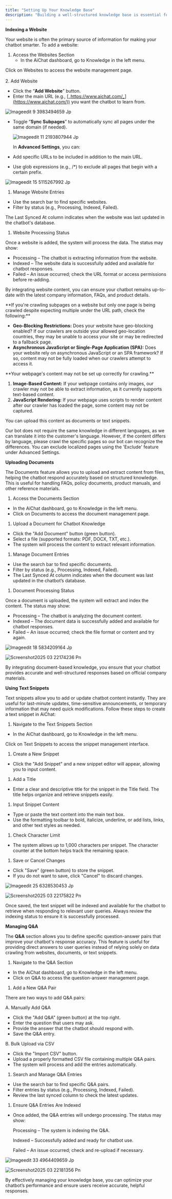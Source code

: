 ```yaml
---
title: "Setting Up Your Knowledge Base"
description: "Building a well-structured knowledge base is essential for your chatbot, as it serves as the central repository of information for your company or organization. Ensure that all content is clear, readable, and comprehensive so the chatbot can accurately understand user inquiries and provide relevant responses. Our platform supports data indexing from websites, PDFs, text snippets, and Q&A to enhance your chatbot’s intelligence."
---
```


**Indexing a Website**

Your website is often the primary source of information for making your chatbot smarter. To add a website:

1. Access the Websites Section
   - In the AiChat dashboard, go to Knowledge in the left menu.

Click on Websites to access the website management page.\
\
2. Add Website

- Click the “**Add Website**” button.
- Enter the main URL (e.g., [_https://www.aichat.com/_](https://www.aichat.com/)) you want the chatbot to learn from.

![Imageedit 9 3983494659 Jp](/images/imageedit_9_3983494659.jpg)

- Toggle “**Sync Subpages**” to automatically sync all pages under the same domain (if needed).

  ![Imageedit 11 2193807944 Jp](/images/imageedit_11_2193807944.jpg)

  In **Advanced Settings**, you can:
- Add specific URLs to be included in addition to the main URL.
- Use glob expressions (e.g., /\*) to exclude all pages that begin with a certain prefix.

![Imageedit 15 5115267992 Jp](/images/imageedit_15_5115267992.jpg)

1. Manage Website Entries

- Use the search bar to find specific websites.
- Filter by status (e.g., Processing, Indexed, Failed).

The Last Synced At column indicates when the website was last updated in the chatbot's database.

1. Website Processing Status

Once a website is added, the system will process the data. The status may show:

- Processing – The chatbot is extracting information from the website.
- Indexed – The website data is successfully added and available for chatbot responses.
- Failed – An issue occurred; check the URL format or access permissions before re-adding.

By integrating website content, you can ensure your chatbot remains up-to-date with the latest company information, FAQs, and product details.

<Accordion title="My sub-pages are not crawled" icon="sparkles">
  **If you're crawling subpages on a website but only one page is being crawled despite expecting multiple under the URL path, check the following:**

  - **Geo-Blocking Restrictions:** Does your website have geo-blocking enabled? If our crawlers are outside your allowed geo-location countries, they may be unable to access your site or may be redirected to a fallback page.
  - **Asynchronous JavaScript or Single-Page Application (SPA):** Does your website rely on asynchronous JavaScript or an SPA framework? If so, content may not be fully loaded when our crawlers attempt to access it.
</Accordion>

<Accordion title="The bot is not responding with knowledge from crawled pages" icon="sparkles">
  **Your webpage's content may not be set up correctly for crawling.**

  1. **Image-Based Content:** If your webpage contains only images, our crawler may not be able to extract information, as it currently supports text-based content.
  2. **JavaScript Rendering:** If your webpage uses scripts to render content after our crawler has loaded the page, some content may not be captured.

  You can upload this content as documents or text snippets.
</Accordion>

<Accordion title="Do I need to crawl pages that are localised to different languages?" icon="sparkles">
  Our bot does not require the same knowledge in different languages, as we can translate it into the customer's language. However, if the content differs by language, please crawl the specific pages so our bot can recognize the differences. You can exclude localized pages using the 'Exclude' feature under Advanced Settings.
</Accordion>

**Uploading Documents**

The Documents feature allows you to upload and extract content from files, helping the chatbot respond accurately based on structured knowledge. This is useful for handling FAQs, policy documents, product manuals, and other reference materials.

1. Access the Documents Section

- In the AiChat dashboard, go to Knowledge in the left menu.
- Click on Documents to access the document management page.

1. Upload a Document for Chatbot Knowledge

- Click the "Add Document" button (green button).
- Select a file (supported formats: PDF, DOCX, TXT, etc.).
- The system will process the content to extract relevant information.

1. Manage Document Entries

- Use the search bar to find specific documents.
- Filter by status (e.g., Processing, Indexed, Failed).
- The Last Synced At column indicates when the document was last updated in the chatbot’s database.

1. Document Processing Status

Once a document is uploaded, the system will extract and index the content. The status may show:

- Processing – The chatbot is analyzing the document content.
- Indexed – The document data is successfully added and available for chatbot responses.
- Failed – An issue occurred; check the file format or content and try again.

![Imageedit 18 5834209164 Jp](/images/imageedit_18_5834209164.jpg)

![Screenshot2025 03 22174236 Pn](/images/Screenshot2025-03-22174236.png)

By integrating document-based knowledge, you ensure that your chatbot provides accurate and well-structured responses based on official company materials.

**Using Text Snippets**

Text snippets allow you to add or update chatbot content instantly. They are useful for last-minute updates, time-sensitive announcements, or temporary information that may need quick modifications. Follow these steps to create a text snippet in AiChat:

1. Navigate to the Text Snippets Section

- In the AiChat dashboard, go to Knowledge in the left menu.

Click on Text Snippets to access the snippet management interface.

1. Create a New Snippet

- Click the "Add Snippet" and a new snippet editor will appear, allowing you to input content.

1. Add a Title

- Enter a clear and descriptive title for the snippet in the Title field. The title helps organize and retrieve snippets easily.

1. Input Snippet Content

- Type or paste the text content into the main text box.
- Use the formatting toolbar to bold, italicize, underline, or add lists, links, and other text styles as needed.

1. Check Character Limit

- The system allows up to 1,000 characters per snippet. The character counter at the bottom helps track the remaining space.

1. Save or Cancel Changes

- Click "Save" (green button) to store the snippet.
- If you do not want to save, click "Cancel" to discard changes.

![Imageedit 25 6328530453 Jp](/images/imageedit_25_6328530453.jpg)

![Screenshot2025 03 22175822 Pn](/images/Screenshot2025-03-22175822.png)

Once saved, the text snippet will be indexed and available for the chatbot to retrieve when responding to relevant user queries. Always review the indexing status to ensure it is successfully processed.

**Managing Q&A**

The **Q&A** section allows you to define specific question-answer pairs that improve your chatbot's response accuracy. This feature is useful for providing direct answers to user queries instead of relying solely on data crawling from websites, documents, or text snippets.

1. Navigate to the Q&A Section

- In the AiChat dashboard, go to Knowledge in the left menu.
- Click on Q&A to access the question-answer management page.

1. Add a New Q&A Pair

There are two ways to add Q&A pairs:

A. Manually Add Q&A

- Click the "Add Q&A" (green button) at the top right.
- Enter the question that users may ask.
- Provide the answer that the chatbot should respond with.
- Save the Q&A entry.

B. Bulk Upload via CSV

- Click the "Import CSV" button.
- Upload a properly formatted CSV file containing multiple Q&A pairs.
- The system will process and add the entries automatically.

1. Search and Manage Q&A Entries

- Use the search bar to find specific Q&A pairs.
- Filter entries by status (e.g., Processing, Indexed, Failed).
- Review the last synced column to check the latest updates.

1. Ensure Q&A Entries Are Indexed

- Once added, the Q&A entries will undergo processing. The status may show:

  Processing – The system is indexing the Q&A.

  Indexed – Successfully added and ready for chatbot use.

  Failed – An issue occurred; check and re-upload if necessary.

![Imageedit 33 4964409659 Jp](/images/imageedit_33_4964409659.jpg)

![Screenshot2025 03 22181356 Pn](/images/Screenshot2025-03-22181356.png)

By effectively managing your knowledge base, you can optimize your chatbot’s performance and ensure users receive accurate, helpful responses.